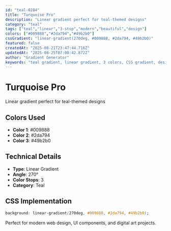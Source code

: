```yaml
---
id: "teal-0284"
title: "Turquoise Pro"
description: "Linear gradient perfect for teal-themed designs"
category: "teal"
tags: ["teal","linear","3-stop","modern","beautiful","design"]
colors: ["#009888","#2da794","#49b2b0"]
cssGradient: "linear-gradient(270deg, #009888, #2da794, #49b2b0)"
featured: false
createdAt: "2025-08-21T23:47:44.716Z"
updatedAt: "2025-08-25T07:08:42.872Z"
author: "Gradient Generator"
keywords: "teal gradient, linear gradient, 3 colors, CSS gradient, design, #009888, #2da794, #49b2b0"
---
```


# Turquoise Pro

Linear gradient perfect for teal-themed designs

## Colors Used
- **Color 1**: #009888
- **Color 2**: #2da794
- **Color 3**: #49b2b0

## Technical Details
- **Type**: Linear Gradient
- **Angle**: 270°
- **Color Stops**: 3
- **Category**: Teal

## CSS Implementation
```css
background: linear-gradient(270deg, #009888, #2da794, #49b2b0);
```

Perfect for modern web design, UI components, and digital art projects.
